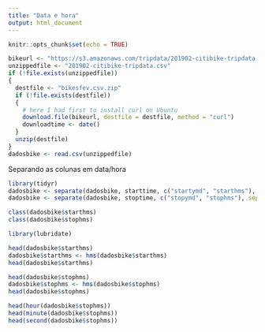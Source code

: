 ```yaml
---
title: "Data e hora"
output: html_document
---
```


```r
knitr::opts_chunk$set(echo = TRUE)
```

```r
bikeurl <- "https://s3.amazonaws.com/tripdata/201902-citibike-tripdata.csv.zip"
unzippedfile <- "201902-citibike-tripdata.csv"
if (!file.exists(unzippedfile))
{
  destfile <- "bikesfev.csv.zip"
  if (!file.exists(destfile))
  {
    # here I had first to install curl on Ubuntu
    download.file(bikeurl, destfile = destfile, method = "curl")
    downloadtime <- date()
  }
  unzip(destfile)
}
dadosbike <- read.csv(unzippedfile)
```

Separando as colunas em data/hora

```r
library(tidyr)
dadosbike <- separate(dadosbike, starttime, c("startymd", "starthms"), sep = " ")
dadosbike <- separate(dadosbike, stoptime, c("stopymd", "stophms"), sep = " ")

class(dadosbike$starthms)
class(dadosbike$stophms)

library(lubridate)

head(dadosbike$starthms)
dadosbike$starthms <- hms(dadosbike$starthms)
head(dadosbike$starthms)

head(dadosbike$stophms)
dadosbike$stophms <- hms(dadosbike$stophms)
head(dadosbike$stophms)

head(hour(dadosbike$stophms))
head(minute(dadosbike$stophms))
head(second(dadosbike$stophms))
```